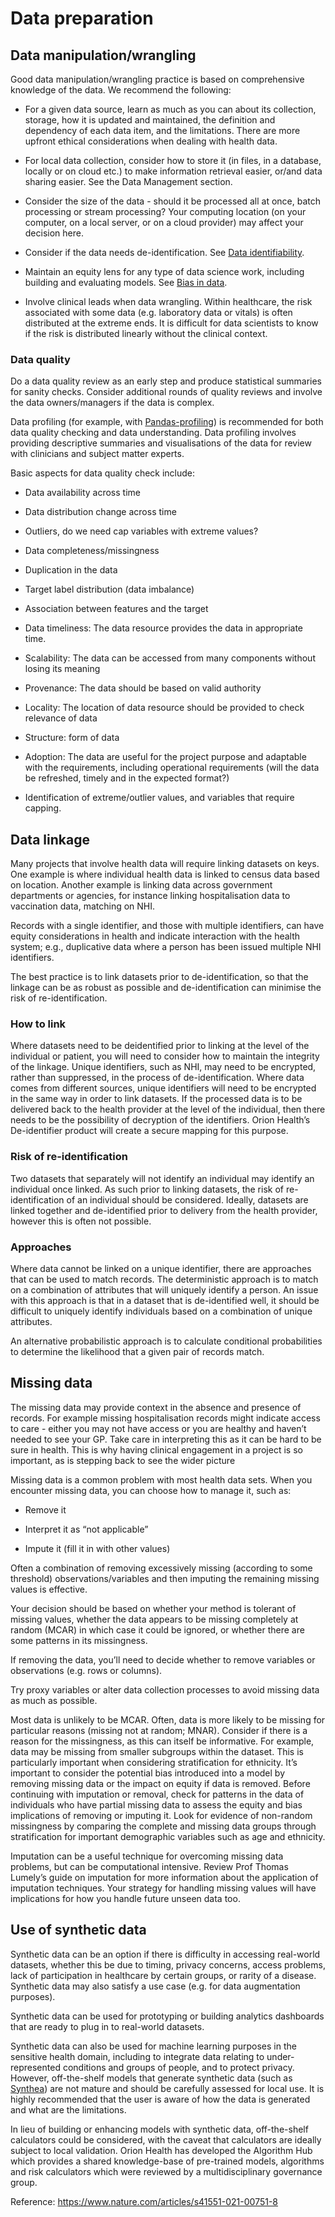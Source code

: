 # Data preparation

## Data manipulation/wrangling

Good data manipulation/wrangling practice is based on comprehensive knowledge of the data. We recommend the following:

* For a given data source, learn as much as you can about its collection, storage, how it is updated and maintained, the definition and dependency of each data item, and the limitations. There are more upfront ethical considerations when dealing with health data.

* For local data collection, consider how to store it (in files, in a database, locally or on cloud etc.) to make information retrieval easier, or/and data sharing easier. See the Data Management section.

* Consider the size of the data - should it be processed all at once, batch processing or stream processing? Your computing location (on your computer, on a local server, or on a cloud provider) may affect your decision here.

* Consider if the data needs de-identification. See [Data identifiability](#data-identifiability).

* Maintain an equity lens for any type of data science work, including building and evaluating models. See [Bias in data](#bias-in-data).

* Involve clinical leads when data wrangling. Within healthcare, the risk associated with some data (e.g. laboratory data or vitals) is often distributed at the extreme ends. It is difficult for data scientists to know if the risk is distributed linearly without the clinical context.

### Data quality

Do a data quality review as an early step and produce statistical summaries for sanity checks. Consider additional rounds of quality reviews and involve the data owners/managers if the data is complex.

Data profiling (for example, with [Pandas-profiling](https://github.com/ydataai/pandas-profiling)) is recommended for both data quality checking and data understanding. Data profiling involves providing descriptive summaries and visualisations of the data for review with clinicians and subject matter experts.

Basic aspects for data quality check include:

* Data availability across time

* Data distribution change across time

* Outliers, do we need cap variables with extreme values?

* Data completeness/missingness

* Duplication in the data

* Target label distribution (data imbalance)

* Association between features and the target

* Data timeliness: The data resource provides the data in appropriate time.

* Scalability: The data can be accessed from many components without losing its meaning

* Provenance: The data should be based on valid authority

* Locality: The location of data resource should be provided to check relevance of data

* Structure: form of data

* Adoption: The data are useful for the project purpose and adaptable with the requirements, including operational requirements (will the data be refreshed, timely and in the expected format?)

* Identification of extreme/outlier values, and variables that require capping.

## Data linkage

Many projects that involve health data will require linking datasets on keys. One example is where individual health data is linked to census data based on location. Another example is linking data across government departments or agencies, for instance linking hospitalisation data to vaccination data, matching on NHI.

Records with a single identifier, and those with multiple identifiers, can have equity considerations in health and indicate interaction with the health system; e.g., duplicative data where a person has been issued multiple NHI identifiers.

The best practice is to link datasets prior to de-identification, so that the linkage can be as robust as possible and de-identification can minimise the risk of re-identification.

### How to link

Where datasets need to be deidentified prior to linking at the level of the individual or patient, you will need to consider how to maintain the integrity of the linkage. Unique identifiers, such as NHI, may need to be encrypted, rather than suppressed, in the process of de-identification. Where data comes from different sources, unique identifiers will need to be encrypted in the same way in order to link datasets. If the processed data is to be delivered back to the health provider at the level of the individual, then there needs to be the possibility of decryption of the identifiers. Orion Health's De-identifier product will create a secure mapping for this purpose.

### Risk of re-identification

Two datasets that separately will not identify an individual may identify an individual once linked. As such prior to linking datasets, the risk of re-identification of an individual should be considered. Ideally, datasets are linked together and de-identified prior to delivery from the health provider, however this is often not possible.

### Approaches

Where data cannot be linked on a unique identifier, there are approaches that can be used to match records. The deterministic approach is to match on a combination of attributes that will uniquely identify a person. An issue with this approach is that in a dataset that is de-identified well, it should be difficult to uniquely identify individuals based on a combination of unique attributes.

An alternative probabilistic approach is to calculate conditional probabilities to determine the likelihood that a given pair of records match.

## Missing data

The missing data may provide context in the absence and presence of records. For example missing hospitalisation records might indicate access to care - either you may not have access or you are healthy and haven't needed to see your GP. Take care in interpreting this as it can be hard to be sure in health. This is why having clinical engagement in a project is so important, as is stepping back to see the wider picture

Missing data is a common problem with most health data sets. When you encounter missing data, you can choose how to manage it, such as:

* Remove it

* Interpret it as "not applicable"

* Impute it (fill it in with other values)

Often a combination of removing excessively missing (according to some threshold) observations/variables and then imputing the remaining missing values is effective.

Your decision should be based on whether your method is tolerant of missing values, whether the data appears to be missing completely at random (MCAR) in which case it could be ignored, or whether there are some patterns in its missingness.

If removing the data, you'll need to decide whether to remove variables or observations (e.g. rows or columns).

Try proxy variables or alter data collection processes to avoid missing data as much as possible.

Most data is unlikely to be MCAR. Often, data is more likely to be missing for particular reasons (missing not at random; MNAR). Consider if there is a reason for the missingness, as this can itself be informative. For example, data may be missing from smaller subgroups within the dataset. This is particularly important when considering stratification for ethnicity. It's important to consider the potential bias introduced into a model by removing missing data or the impact on equity if data is removed. Before continuing with imputation or removal, check for patterns in the data of individuals who have partial missing data to assess the equity and bias implications of removing or imputing it. Look for evidence of non-random missingness by comparing the complete and missing data groups through stratification for important demographic variables such as age and ethnicity.

Imputation can be a useful technique for overcoming missing data problems, but can be computational intensive. Review Prof Thomas Lumely's guide on imputation for more information about the application of imputation techniques. Your strategy for handling missing values will have implications for how you handle future unseen data too.

## Use of synthetic data

Synthetic data can be an option if there is difficulty in accessing real-world datasets, whether this be due to timing, privacy concerns, access problems, lack of participation in healthcare by certain groups, or rarity of a disease. Synthetic data may also satisfy a use case (e.g. for data augmentation purposes).

Synthetic data can be used for prototyping or building analytics dashboards that are ready to plug in to real-world datasets.

Synthetic data can also be used for machine learning purposes in the sensitive health domain, including to integrate data relating to under-represented conditions and groups of people, and to protect privacy. However, off-the-shelf models that generate synthetic data (such as [Synthea](https://synthetichealth.github.io/synthea/)) are not mature and should be carefully assessed for local use. It is highly recommended that the user is aware of how the data is generated and what are the limitations.

In lieu of building or enhancing models with synthetic data, off-the-shelf calculators could be considered, with the caveat that calculators are ideally subject to local validation. Orion Health has developed the Algorithm Hub which provides a shared knowledge-base of pre-trained models, algorithms and risk calculators which were reviewed by a multidisciplinary governance group.

Reference: [https://www.nature.com/articles/s41551-021-00751-8](https://www.nature.com/articles/s41551-021-00751-8)
